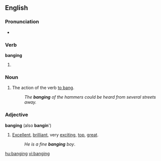 ==English==

===Pronunciation===
* {{rfap}} <!-- especially for the adjective -->
*: {{rhymes|æŋɪŋ}}

===Verb===
'''banging'''

# {{present participle of|bang}}

===Noun===
{{en-noun|-}}

# The action of the verb [[bang|to bang]].
#: ''The '''banging''' of the hammers could be heard from several streets away.''

===Adjective===
'''banging''' (also '''bangin'''')

# [[excellent|Excellent]], [[brilliant]], very [[exciting]], [[top]], [[great]].
#: ''He is a fine '''banging''' boy''.

[[hu:banging]]
[[vi:banging]]